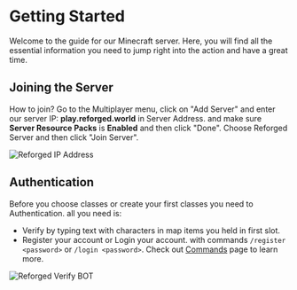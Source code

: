 # Getting Started

Welcome to the guide for our Minecraft server. Here, you will find all the essential information you need to jump right into the action and have a great time.

## Joining the Server

How to join? Go to the Multiplayer menu, click on "Add Server" and enter our server IP: **play.reforged.world** in Server Address. and make sure **Server Resource Packs** is **Enabled** and then click "Done". Choose Reforged Server and then click "Join Server".

![Reforged IP Address](https://cdn.discordapp.com/attachments/1240631069879963649/1245181425448128583/2024-05-29_08.05.10.png?ex=6657d112&is=66567f92&hm=67b16895ea95baebefeea4245895b1e8a8f7a843c44d18a74abdcbbef8d053b1&)

## Authentication

Before you choose classes or create your first classes you need to Authentication. all you need is:

- Verify by typing text with characters in map items you held in first slot.
- Register your account or Login your account. with commands `/register <password>` or `/login <password>`. Check out [Commands](/commands) page to learn more.

![Reforged Verify BOT](https://cdn.discordapp.com/attachments/1240631069879963649/1245186493446623252/2024-05-29_08.20.17.png?ex=6657d5ca&is=6656844a&hm=72ff8d959b05412fca9959ec5ef7ca941bb64ac512bb11bd3e49f65713b4df45&)
